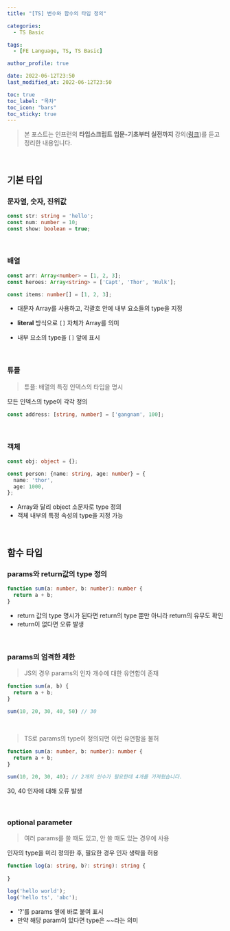 ```yaml
---
title: "[TS] 변수와 함수의 타입 정의"

categories:
  - TS Basic

tags:
  - [FE Language, TS, TS Basic]

author_profile: true

date: 2022-06-12T23:50
last_modified_at: 2022-06-12T23:50

toc: true
toc_label: "목차"
toc_icon: "bars"
toc_sticky: true
---
```


> 본 포스트는 인프런의 **타입스크립트 입문-기초부터 실전까지** 강의([링크](https://www.inflearn.com/course/%ED%83%80%EC%9E%85%EC%8A%A4%ED%81%AC%EB%A6%BD%ED%8A%B8-%EC%9E%85%EB%AC%B8/dashboard))를 듣고 정리한 내용입니다.

<br />

## 기본 타입

### 문자열, 숫자, 진위값

```ts
const str: string = 'hello';
const num: number = 10;
const show: boolean = true;
```

<br />

### 배열

```ts
const arr: Array<number> = [1, 2, 3];
const heroes: Array<string> = ['Capt', 'Thor', 'Hulk'];

const items: number[] = [1, 2, 3];
```

- 대문자 Array를 사용하고, 각괄호 안에 내부 요소들의 type을 지정

- **literal** 방식으로 `[]` 자체가 Array를 의미
- 내부 요소의 type을 `[]` 앞에 표시

<br />

### 튜플

> 튜플: 배열의 특정 인덱스의 타입을 명시

모든 인덱스의 type이 각각 정의

```ts
const address: [string, number] = ['gangnam', 100];
```

<br />

### 객체

```ts
const obj: object = {};

const person: {name: string, age: number} = {
  name: 'thor',
  age: 1000,
};
```

- Array와 달리 object 소문자로 type 정의
- 객체 내부의 특정 속성의 type을 지정 가능

<br />

## 함수 타입

### params와 return값의 type 정의

```ts
function sum(a: number, b: number): number {
  return a + b;
}
```

- return 값의 type 명시가 된다면 return의 type 뿐만 아니라 return의 유무도 확인
- return이 없다면 오류 발생

<br />

### params의 엄격한 제한

> JS의 경우 params의 인자 개수에 대한 유연함이 존재

```js
function sum(a, b) {
  return a + b;
}

sum(10, 20, 30, 40, 50) // 30
```

<br />

> TS로 params의 type이 정의되면 이런 유연함을 불허

```ts
function sum(a: number, b: number): number {
  return a + b;
}

sum(10, 20, 30, 40); // 2개의 인수가 필요한데 4개를 가져왔습니다.
```

30, 40 인자에 대해 오류 발생

<br />

### optional parameter

> 여러 params를 쓸 때도 있고, 안 쓸 때도 있는 경우에 사용

인자의 type을 미리 정의한 후, 필요한 경우 인자 생략을 허용

```ts
function log(a: string, b?: string): string {
  
}

log('hello world');
log('hello ts', 'abc');
```

- '?'를 params 옆에 바로 붙여 표시
- 만약 해당 param이 있다면 type은 ~~라는 의미